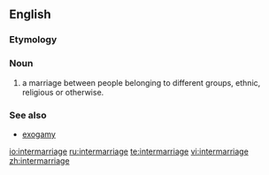 ==English==

===Etymology===
{{prefix|inter|marriage}}

===Noun===
{{en-noun}}

# a marriage between people belonging to different groups, ethnic, religious or otherwise.

===See also===
* [[exogamy]]

[[io:intermarriage]]
[[ru:intermarriage]]
[[te:intermarriage]]
[[vi:intermarriage]]
[[zh:intermarriage]]